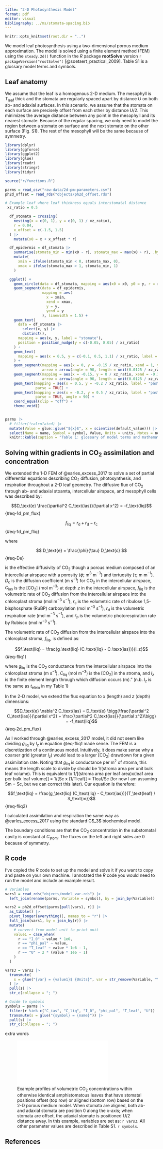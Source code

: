 ```yaml
---
title: "2-D Photosynthesis Model"
format: pdf
editor: visual
bibliography: ../ms/stomata-spacing.bib
---
```


```r
knitr::opts_knit$set(root.dir = "..")
```

We model leaf photosynthesis using a two-dimensional porous medium approximation. The model is solved using a finite element method (FEM) using the `steady.2d()` function in the *R* package **rootSolve** version `r packageVersion("rootSolve")` [@soetaert_practical_2009]. Table S1 is a glossary model terms and symbols.

## Leaf anatomy

We assume that the leaf is a homogenous 2-D medium. The mesophyll is $T_\text{leaf}$ thick and the stomata are regularly spaced apart by distance $U$ on both ab- and adaxial surfaces. In this scenario, we assume that the stomata on each surface are precisely offset from each other by distance $U/2$. This minimizes the average distance between any point in the mesophyll and its nearest stomate. Because of the regular spacing, we only need to model the region between a stomate on surface and the next stomate on the other surface (Fig. S1). The rest of the mesophyll will be the same because of symmetry.

```r

library(dplyr)
library(ggforce)
library(ggplot2)
library(glue)
library(readr)
library(stringr)
library(tidyr)

source("r/functions.R")

parms = read_csv("raw-data/2d-pm-parameters.csv")
ph2d_offset = read_rds("objects/ph2d_offset.rds")

```

```r

# Example leaf where leaf thickness equals interstomatal distance
 xz_ratio = 0.5

  df_stomata = crossing(
    nesting(x = c(0, 1), y = c(0, 1) / xz_ratio),
    r = 0.04,
    x_offset = c(-1.5, 1.5)
  ) |>
    mutate(x0 = x + x_offset * r)

  df_epidermis = df_stomata |>
    summarise(stomata_min = min(x0 - r), stomata_max = max(x0 + r), .by = "y") |>
    mutate(
      xmin = ifelse(stomata_min < 0, stomata_max, 0),
      xmax = ifelse(stomata_max > 1, stomata_min, 1)
    )

  ggplot() +
    geom_circle(data = df_stomata, mapping = aes(x0 = x0, y0 = y, r = r)) +
    geom_segment(data = df_epidermis,
                 mapping = aes(
                   x = xmin,
                   xend = xmax,
                   y = y,
                   yend = y
                 ), linewidth = 1.5) +
    geom_text(
      data = df_stomata |>
        select(x, y) |>
        distinct(),
      mapping = aes(x, y, label = "stomate"),
      position = position_nudge(y = c(-0.05, 0.05) / xz_ratio)
    ) +
    geom_text(
      mapping = aes(x = 0.5, y = c(-0.1, 0.5, 1.1) / xz_ratio, label = c("abaxial", "mesophyll", "adaxial"))
    ) +
    geom_segment(mapping = aes(x = 0, y = -0.15 / xz_ratio, xend = 1, yend = -0.15 / xz_ratio),
                 arrow = arrow(angle = 90, length = unit(0.0125 / xz_ratio, "npc"), ends = "both") ) +
    geom_segment(mapping = aes(x = -0.15, y = 0 / xz_ratio, xend = -0.15, yend = 1 / xz_ratio),
                 arrow = arrow(angle = 90, length = unit(0.0125 / xz_ratio, "npc"), ends = "both") ) +
    geom_text(mapping = aes(x = 0.5, y = -0.2 / xz_ratio, label = "paste(italic(U) / 2, ', half the interstomatal distance [', mu, 'm]')"),
              parse = TRUE) +
    geom_text(mapping = aes(x = -0.2, y = 0.5 / xz_ratio, label = "paste(italic(T)[leaf], ', leaf thickness [', mu, 'm]')"),
              parse = TRUE, angle = 90) +
    coord_equal(clip = "off") +
    theme_void()
    
```

```r

parms |>
  # filter(!calculated) |>
  mutate(Value = glue::glue("${x}$", x = scientize(default_value))) |>
  select(Name = name, Symbol = symbol, Value, Units = units, Notes = notes) |>
  knitr::kable(caption = "Table 1: glossary of model terms and mathematical symbols.")

```

## Solving within gradients in CO$_2$ assimilation and concentration

We extended the 1-D FEM of @earles_excess_2017 to solve a set of partial differential equations describing CO$_2$ diffusion, photosynthesis, and respiration throughout a 2-D leaf geometry. The diffusive flux of CO$_2$ through ab- and adaxial stoamta, intercellular airspace, and mesophyll cells was described by:

$$D_\text{e} \frac{\partial^2 C_\text{ias}}{\partial x^2} = -f_\text{liq}$$ {#eq-1d_pm_flux}

$$f_\text{liq} = r_\text{d} + r_\text{d} - r_\text{c}$$ {#eq-1d_pm_fliq}

where

$$
D_\text{e} = \frac{\phi}{\tau} D_\text{c}
$$ {#eq-De}

is the effective diffusivity of CO$_2$ though a porous medium composed of an intercellular airspace with a porosity ($\phi$; m$^3$ m$^{-3}$) and tortuosity ($\tau$; m m$^{-1}$). $D_\text{c}$ is the diffusion coefficient (m s$^{-1}$) for CO$_2$ in the intercellular airspace, $C_\text{ias}$ is the \[CO$_2$\] (mol m$^{-3}$) at depth $z$ in the intercellular airspace, $f_\text{liq}$ is the volumetric rate of CO$_2$ diffusion from the intercellular airspace into the chloroplast stroma (mol m$^{-3}$ s$^{-1}$), $r_\text{c}$ is the volumetric rate of ribulose 1,5-bisphosphate (RuBP) carboxylation (mol m$^{-3}$ s$^{-1}$), $r_\text{d}$ is the volumetric respiration rate (mol m$^{-3}$ s$^{-1}$), and $r_\text{p}$ is the volumetric photorespiration rate by Rubisco (mol m$^{-3}$ s$^{-1}$).

The volumetric rate of CO$_2$ diffusion from the intercellular airspace into the chloroplast stroma, $f_\text{liq}$, is defined as:

$$f_\text{liq} = \frac{g_\text{liq} (C_\text{liq} - C_\text{ias})}{l_z}$$ {#eq-fliq1}

where $g_\text{liq}$ is the CO$_2$ conductance from the intercellular airspace into the chloroplast stroma (m s$^{-1}$), $C_\text{liq}$ (mol m$^{-3}$) is the \[CO$_2$\] in the stroma, and $l_z$ is the finite element length through which diffusion occurs (m)." (n.b. $l_z$ is the same as $t_\text{elem}$ in my Table 1)

In the 2-D model, we extend the flux equation to $x$ (length) and $z$ (depth) dimensions:

$$D_\text{e} \nabla^2 C_\text{ias} = D_\text{e} \bigg(\frac{\partial^2 C_\text{ias}}{\partial x^2} + \frac{\partial^2 C_\text{ias}}{\partial z^2}\bigg) = -f_\text{liq}$$ {#eq-2d_pm_flux}

As I worked through @earles_excess_2017 model, it did not seem like dividing $g_\text{liq}$ by $l_z$ in equation @eq-fliq1 made sense. The FEM is a discretization of a continuous model. Intuitively, it does make sense why a coarser grid (greater $l_z$) would lead to a larger \[CO$_2$\] drawdown for a given assimilation rate. Noting that $g_\text{liq}$ is conductance per m$^2$ of stroma, this means the length scale to divide by should be 1/(stroma area per unit bulk leaf volume). This is equivalent to 1/\[(stroma area per leaf area)x(leaf area per bulk leaf volume)\] = 1/\[Sc x (1/Tleaf)\] = Tleaf/Sc (for now I am assuming Sm = Sc, but we can correct this later). Our equation is therefore:

$$f_\text{liq} = \frac{g_\text{liq} (C_\text{liq} - C_\text{ias})}{T_\text{leaf} / S_\text{m}}$$ {#eq-fliq2}

I calculated assimilation and respiration the same way as @earles_excess_2017 using the standard C\$\_3\$ biochemical model.

The boundary conditions are that the CO$_2$ concentration in the substomatal cavity is constant at $C_\text{stom}$. The fluxes on the left and right sides are 0 because of symmetry.

## R code

I've copied the *R* code to set up the model and solve it if you want to copy and paste on your own machine. I annotated the *R* code you would need to run the model and include an example result.

```r

# Variables
vars1 = read_rds("objects/model_var.rds") |>
  left_join(rename(parms, Variable = symbol), by = join_by(Variable))

vars2 = ph2d_offset$parms[pull(vars1, r)] |>
  as_tibble() |>
  pivot_longer(everything(), names_to = "r") |>
  full_join(vars1, by = join_by(r)) |>
  mutate(
    # convert from model unit to print unit
    value1 = case_when(
      r == "I_0" ~ value * 1e6,
      r == "phi_pal" ~ value,
      r == "T_leaf" ~ value * 1e6 - 1,
      r == "U" ~ 2 * (value * 1e6 - 1)
    )
  )

vars3 = vars2 |>
  transmute(
    s = glue("{var} = {value1}$ {Units}", var = str_remove(Variable, "\\$$"))
  ) |>
  pull(s) |>
  str_c(collapse = "; ")

# Guide to symbols
symbols = parms |>
  filter(r %in% c("C_ias", "C_liq", "I_0", "phi_pal", "T_leaf", "U")) |>
  transmute(s = glue("{symbol} = {name}")) |> 
  pull(s) |>
  str_c(collapse = "; ")

```

extra words

![Example profiles of volumetric CO$_2$ concentrations within otherwise identical amphistomatous leaves that have stomatal positions offset (top row) or aligned (bottom row) based on the 2-D porous medium model. When stomata are aligned, both ab- and adaxial stomata are position 0 along the $x$-axis; when stomata are offset, the adaxial stomate is positioned $U/2$ distance away. In this example, variables are set as: `r vars3`. All other parameter values are described in Table S1. `r symbols`.](figures/ph2d-example.pdf){fig-align="center"}

## References
